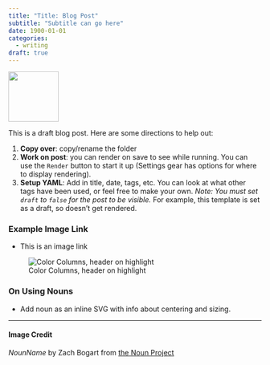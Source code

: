 ```yaml
---
title: "Title: Blog Post"
subtitle: "Subtitle can go here"
date: 1900-01-01
categories:
  - writing
draft: true
---
```


![](exampleIcon.svg){fig-align="center" width="100"}

This is a draft blog post. Here are some directions to help out:

1. **Copy over**: copy/rename the folder
2. **Work on post**: you can render on save to see while running. You can use the `Render` button to start it up (Settings gear has options for where to display rendering).
3. **Setup YAML**: Add in title, date, tags, etc. You can look at what other tags have been used, or feel free to make your own. *Note: You must set `draft` to `false` for the post to be visible.* For example, this template is set as a draft, so doesn't get rendered.

### Example Image Link

- This is an image link

![Color Columns, header on highlight](exampleImage.png)

### On Using Nouns

- Add noun as an inline SVG with info about centering and sizing.


---
#### Image Credit

*NounName* by Zach Bogart from [the Noun Project](https://thenounproject.com/zachbogart)